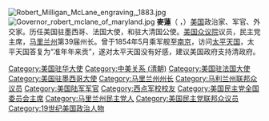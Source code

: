 [[File:Robert_Milligan_McLane_engraving,_1883.jpg|thumb]]
[[File:Governor_robert_mclane_of_maryland.jpg|thumb]]
'''麥蓮'''（{{lang-en|Robert Milligan McLane}} ，{{bd|1815年|6月23日|1898年|4月16日}}）[[美国|美国]]政治家、军官、外交家。历任美国驻墨西哥、法国大使，和驻大清国公使。[[美国众议院|美国众议院]]议员，民主党主席，[[马里兰州|马里兰州]]第39届州长。曾于1854年5月乘军舰至[[南京|南京]]，访问[[太平天国|太平天国]]，太平天国答复为“准年年来贡”，遂对太平天国没有好感，建议美国政府支持清政府。
{{Democratic Party}}
{{US Ambassadors to China}}

{{Authority control}}
{{DEFAULTSORT: McLane, Robert}}
[[Category:美国驻华大使|Category:美国驻华大使]]
[[Category:中美关系_(清朝)|Category:中美关系 (清朝)]]
[[Category:美国驻法国大使|Category:美国驻法国大使]]
[[Category:美国驻墨西哥大使|Category:美国驻墨西哥大使]]
[[Category:马里兰州州长|Category:马里兰州州长]]
[[Category:马利兰州联邦众议员|Category:马利兰州联邦众议员]]
[[Category:美国陆军军官|Category:美国陆军军官]]
[[Category:西点军校校友|Category:西点军校校友]]
[[Category:美国民主党全国委员会主席|Category:美国民主党全国委员会主席]]
[[Category:马里兰州民主党人|Category:马里兰州民主党人]]
[[Category:美国民主党联邦众议员|Category:美国民主党联邦众议员]]
[[Category:19世纪美国政治人物|Category:19世纪美国政治人物]]